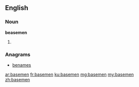 ==English==

===Noun===
'''beasemen'''

# {{plural of|baseman}}

===Anagrams===
* [[benames#English|benames]]

[[ar:basemen]]
[[fr:basemen]]
[[ku:basemen]]
[[mg:basemen]]
[[my:basemen]]
[[zh:basemen]]